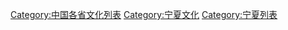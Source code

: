[[Category:中国各省文化列表|Category:中国各省文化列表]]
[[Category:宁夏文化|Category:宁夏文化]]
[[Category:宁夏列表|Category:宁夏列表]]